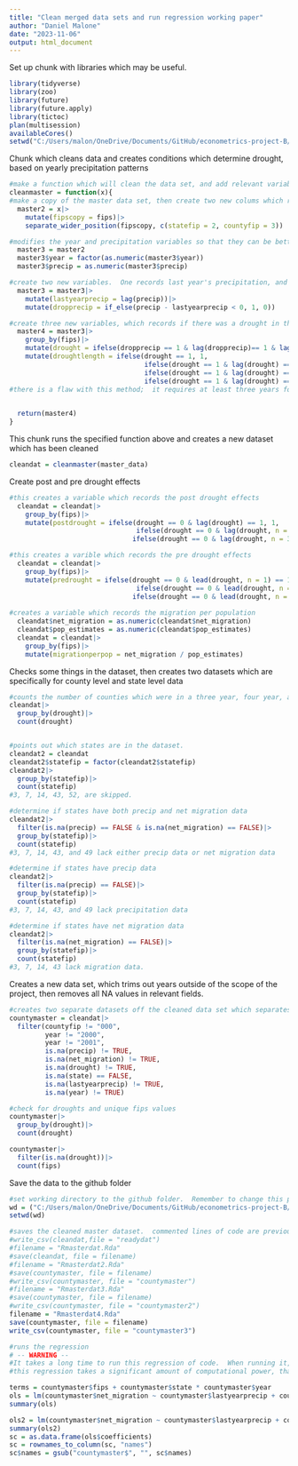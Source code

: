 ```yaml
---
title: "Clean merged data sets and run regression working paper"
author: "Daniel Malone"
date: "2023-11-06"
output: html_document
---
```



Set up chunk with libraries which may be useful.
```r
library(tidyverse)
library(zoo)
library(future)
library(future.apply)
library(tictoc)
plan(multisession)
availableCores()
setwd("C:/Users/malon/OneDrive/Documents/GitHub/econometrics-project-B/Econometrics Project/Data")
```

Chunk which cleans data and creates conditions which determine drought, based on yearly precipitation patterns
```r
#make a function which will clean the data set, and add relevant variables
cleanmaster = function(x){
#make a copy of the master data set, then create two new colums which record the state fip code and county fip code separately
  master2 = x|>
    mutate(fipscopy = fips)|>
    separate_wider_position(fipscopy, c(statefip = 2, countyfip = 3))

#modifies the year and precipitation variables so that they can be better used for regression analysis
  master3 = master2
  master3$year = factor(as.numeric(master3$year))
  master3$precip = as.numeric(master3$precip)

#create two new variables.  One records last year's precipitation, and the other records whether there was a year to year drop in precipitation
  master3 = master3|>
    mutate(lastyearprecip = lag(precip))|>
    mutate(dropprecip = if_else(precip - lastyearprecip < 0, 1, 0))

#create three new variables, which records if there was a drought in that county that year.  This is recorded as three year droughts, four year droughts, and five year droughts.
  master4 = master3|>
    group_by(fips)|>
    mutate(drought = ifelse(dropprecip == 1 & lag(dropprecip)== 1 & lag(dropprecip, n = 2)==1,1,0))|>
    mutate(droughtlength = ifelse(drought == 1, 1,
                                  ifelse(drought == 1 & lag(drought) == 1, 2, 
                                  ifelse(drought == 1 & lag(drought) == 1 & lag(drought, n=1) == 1, 3,
                                  ifelse(drought == 1 & lag(drought) == 1 & lag(drought, n=2) == 1 & lag(drought, n=3) == 1, 4, 0)))))
#there is a flaw with this method;  it requires at least three years for the data to register a drought, even though a drought may have been occurring during this time period.  It may be useful to pull precipitation data from 4 years prior to the start date, or to simply move the goalposts, and make sure the regression only runs for time periods without false negative errors.
  

  return(master4)
}
```
This chunk runs the specified function above and creates a new dataset which has been cleaned
```r
cleandat = cleanmaster(master_data)
```

Create post and pre drought effects
```r
#this creates a variable which records the post drought effects
  cleandat = cleandat|>
    group_by(fips)|>
    mutate(postdrought = ifelse(drought == 0 & lag(drought) == 1, 1,
                                ifelse(drought == 0 & lag(drought, n = 2) == 1, 2,
                               ifelse(drought == 0 & lag(drought, n = 3) == 1, 3, 0))))

#this creates a varible which records the pre drought effects
  cleandat = cleandat|>
    group_by(fips)|>
    mutate(predrought = ifelse(drought == 0 & lead(drought, n = 1) == 1, 1,
                                ifelse(drought == 0 & lead(drought, n = 2) == 1, 2,
                               ifelse(drought == 0 & lead(drought, n = 3) == 1, 3, 0))))
  
#creates a variable which records the migration per population
  cleandat$net_migration = as.numeric(cleandat$net_migration)
  cleandat$pop_estimates = as.numeric(cleandat$pop_estimates)
  cleandat = cleandat|>
    group_by(fips)|>
    mutate(migrationperpop = net_migration / pop_estimates)
```

Checks some things in the dataset, then creates two datasets which are specifically for county level and state level data
```r
#counts the number of counties which were in a three year, four year, and five year drought
cleandat|>
  group_by(drought)|>
  count(drought)


#points out which states are in the dataset.
cleandat2 = cleandat
cleandat2$statefip = factor(cleandat2$statefip)
cleandat2|>
  group_by(statefip)|>
  count(statefip)
#3, 7, 14, 43, 52, are skipped.

#determine if states have both precip and net migration data
cleandat2|>
  filter(is.na(precip) == FALSE & is.na(net_migration) == FALSE)|>
  group_by(statefip)|>
  count(statefip)
#3, 7, 14, 43, and 49 lack either precip data or net migration data

#determine if states have precip data
cleandat2|>
  filter(is.na(precip) == FALSE)|>
  group_by(statefip)|>
  count(statefip)
#3, 7, 14, 43, and 49 lack precipitation data

#determine if states have net migration data
cleandat2|>
  filter(is.na(net_migration) == FALSE)|>
  group_by(statefip)|>
  count(statefip)
#3, 7, 14, 43 lack migration data.
```

Creates a new data set, which trims out years outside of the scope of the project, then removes all NA values in relevant fields.
```r
#creates two separate datasets off the cleaned data set which separates fips codes that refer to state data and county data.
countymaster = cleandat|>
  filter(countyfip != "000",
         year != "2000",
         year != "2001",
         is.na(precip) != TRUE,
         is.na(net_migration) != TRUE,
         is.na(drought) != TRUE,
         is.na(state) == FALSE,
         is.na(lastyearprecip) != TRUE,
         is.na(year) != TRUE)

#check for droughts and unique fips values
countymaster|>
  group_by(drought)|>
  count(drought)

countymaster|>
  filter(is.na(drought))|>
  count(fips)
```

Save the data to the github folder
```r
#set working directory to the github folder.  Remember to change this path to your computer!
wd = ("C:/Users/malon/OneDrive/Documents/GitHub/econometrics-project-B/Econometrics Project/Data")
setwd(wd)

#saves the cleaned master dataset.  commented lines of code are previous versions of the dataset
#write_csv(cleandat,file = "readydat")
#filename = "Rmasterdat.Rda"
#save(cleandat, file = filename)
#filename = "Rmasterdat2.Rda"
#save(countymaster, file = filename)
#write_csv(countymaster, file = "countymaster")
#filename = "Rmasterdat3.Rda"
#save(countymaster, file = filename)
#write_csv(countymaster, file = "countymaster2")
filename = "Rmasterdat4.Rda"
save(countymaster, file = filename)
write_csv(countymaster, file = "countymaster3")
```


```r
#runs the regression
# -- WARNING -- 
#It takes a long time to run this regression of code.  When running it, be patient, and let your computer run.  It may also be wise to add code which allows R to run all available cores at some point, if we want to run this line of code for testing purposes.
#this regression takes a significant amount of computational power, that R might not be the optimal use here.  Maybe running the exported readymasterdat file on Stata would work better?

terms = countymaster$fips + countymaster$state * countymaster$year
ols = lm(countymaster$net_migration ~ countymaster$lastyearprecip + countymaster$smalldrought + countymaster$lastyearprecip * countymaster$smalldrought + countymaster$fips + countymaster$state * countymaster$year)
summary(ols)

ols2 = lm(countymaster$net_migration ~ countymaster$lastyearprecip + countymaster$fips + countymaster$year)
summary(ols2)
sc = as.data.frame(ols$coefficients)
sc = rownames_to_column(sc, "names")
sc$names = gsub("countymaster$", "", sc$names)

```